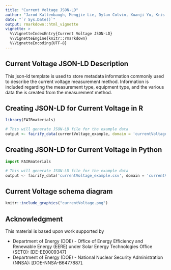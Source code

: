 ```yaml
---
title: "Current Voltage JSON-LD"
author: "Jarod Kaltenbaugh, Mengjie Lie, Dylan Colvin, Xuanji Yu, Kris Davis, Roger H. French"
date: "`r Sys.Date()`"
output: rmarkdown::html_vignette
vignette: >
  %\VignetteIndexEntry{Current Voltage JSON-LD}
  %\VignetteEngine{knitr::rmarkdown}
  %\VignetteEncoding{UTF-8}
---
```


Current Voltage JSON-LD Description
-----------------------------------
This json-ld template is used to store metadata information commonly used to describe the current voltage measurement method. Information is included regarding the measurement type, equipment type, and the various data the is created from the measurement method.

Creating JSON-LD for Current Voltage in R
------------------------------------------
```r
library(FAIRmaterials)

# This will generate JSON-LD file for the example data
output <- fairify_data(currentVoltage_example, domain = 'currentVoltage', saveLocal = TRUE)
```

Creating JSON-LD for Current Voltage in Python
------------------------------------------
```python
import FAIRmaterials

# This will generate JSON-LD file for the example data
output <- fairify_data('currentVoltage_example.csv', domain = 'currentVoltage')
```


Current Voltage schema diagram
--------------------------

```r
knitr::include_graphics("currentVoltage.png")
```

Acknowledgment
--------------------------
This material is based upon work supported by

* Department of Energy (DOE) - Office of Energy Efficiency and Renewable Energy (EERE) under Solar Energy Technologies Office (SETO): [DE-EE0009347]  
* Department of Energy (DOE) - National Nuclear Security Administration (NNSA): [DOE-NNSA-B6477887].
